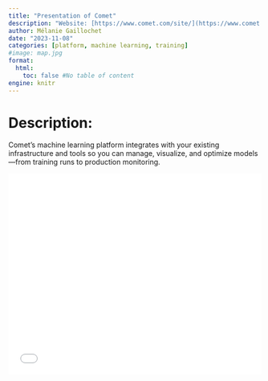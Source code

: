 ```yaml
---
title: "Presentation of Comet"
description: "Website: [https://www.comet.com/site/](https://www.comet.com/site/){target='_blank'}"
author: Mélanie Gaillochet
date: "2023-11-08"
categories: [platform, machine learning, training]
#image: map.jpg
format:
  html:
    toc: false #No table of content
engine: knitr
---
```


# Description:

Comet’s machine learning platform integrates with your existing infrastructure and tools so you can manage, visualize, and optimize models—from training runs to production monitoring.


![](../../pdfs/2023_11_08_Melanie_CometTutorial.pdf){width=100% height=400}
